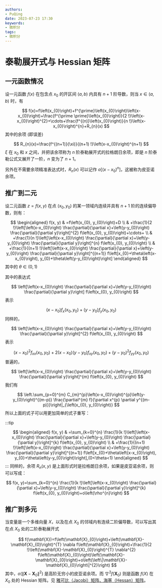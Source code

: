 ```yaml
---
authors:
- PuQing
date: 2023-07-23 17:30
keywords:
- 微积分
tags:
- 微积分
---
```

# 泰勒展开式与 Hessian 矩阵

## 一元函数情况

设一元函数 $f(x)$ 在包含点 $x_{0}$ 的开区间 $(a,b)$ 内具有 $n+1$ 阶导数，则当 $x\in (a,b)$ 时，有

$$
f(x)=f\left(x_{0}\right)+f^{\prime}\left(x_{0}\right)\left(x-x_{0}\right)+\frac{f^{\prime \prime}\left(x_{0}\right)}{2 !}\left(x-x_{0}\right)^{2}+\cdots+\frac{f^{(n)}\left(x_{0}\right)}{n !}\left(x-x_{0}\right)^{n}+R_{n}(x)
$$
其中的余项 (即误差)

$$
R_{n}(x)=\frac{f^{(n+1)}(\xi)}{(n+1) !}\left(x-x_{0}\right)^{n+1}
$$
$\xi$ 在 $x_{0}$ 和 $x$ 之间，并把该余项称为 $n$ 阶泰勒展开式的拉格朗日余项，即是 $n$ 阶泰勒公式又展开了一阶，$n$ 变为了 $n+1$。

另外在不需要余项精准表达式时，$R_{n}(x)$ 可以记作 $o\left[\left(x-x_{0}\right)^{n}\right]$，这被称为皮亚诺余项。

## 推广到二元

设二元函数 $z=f(x,y)$ 在点 $(x_{0},y_{0})$ 的某一领域内连续并具有 $n+1$ 阶的连续偏导数，则有：

$$
\begin{aligned}
f(x, y) & =f\left(x_{0}, y_{0}\right)+D \\
& +\frac{1}{2 !}\left[\left(x-x_{0}\right) \frac{\partial}{\partial x}+\left(y-y_{0}\right) \frac{\partial}{\partial y}\right]^{2} f\left(x_{0}, y_{0}\right)+\cdots+ \\
& +\frac{1}{n !}\left[\left(x-x_{0}\right) \frac{\partial}{\partial x}+\left(y-y_{0}\right) \frac{\partial}{\partial y}\right]^{n} f\left(x_{0}, y_{0}\right) \\
& +\frac{1}{(n+1) !}\left[\left(x-x_{0}\right) \frac{\partial}{\partial x}+\left(y-y_{0}\right) \frac{\partial}{\partial y}\right]^{(n+1)} f\left[x_{0}+\theta\left(x-x_{0}\right), y_{0}+\theta\left(y-y_{0}\right)\right]
\end{aligned}
$$
其中的 $\theta\in(0,1)$

其中的表达式

$$
\left[\left(x-x_{0}\right) \frac{\partial}{\partial x}+\left(y-y_{0}\right) \frac{\partial}{\partial y}\right] f\left(x_{0}, y_{0}\right)
$$
表示

$$
\left(x-x_{0}\right) f_{x}\left(x_{0}, y_{0}\right)+\left(y-y_{0}\right) f_{y}\left(x_{0}, y_{0}\right)
$$
同样的，

$$
\left[\left(x-x_{0}\right) \frac{\partial}{\partial x}+\left(y-y_{0}\right) \frac{\partial}{\partial y}\right]^{2} f\left(x_{0}, y_{0}\right)
$$
表示

$$
\left(x-x_{0}\right)^{2} f_{x x}\left(x_{0}, y_{0}\right)+2\left(x-x_{0}\right)\left(y-y_{0}\right) f_{x y}\left(x_{0}, y_{0}\right)+\left(y-y_{0}\right)^{2} f_{y y}\left(x_{0}, y_{0}\right)
$$
普遍的，

$$
\left[\left(x-x_{0}\right) \frac{\partial}{\partial x}+\left(y-y_{0}\right) \frac{\partial}{\partial y}\right]^{m} f\left(x_{0}, y_{0}\right)
$$
我们有

$$
\left.\sum_{p=0}^{m} C_{m}^{p}\left(x-x_{0}\right)^{p}\left(y-y_{0}\right)^{(m-p)} \frac{\partial^{m} f}{\partial x^{p} \partial y^{(m-p)}}\right|_{\left(x_{0}, y_{0}\right)}
$$
所以上面的式子可以用更加简单的式子重写：

:::tip

$$
\begin{aligned}
f(x, y) & =\sum_{k=0}^{n} \frac{1}{k !}\left[\left(x-x_{0}\right) \frac{\partial}{\partial x}+\left(y-y_{0}\right) \frac{\partial}{\partial y}\right]^{k} f\left(x_{0}, y_{0}\right) \\
& +\frac{1}{(n+1) !}\left[\left(x-x_{0}\right) \frac{\partial}{\partial x}+\left(y-y_{0}\right) \frac{\partial}{\partial y}\right]^{(n+1)} f\left[x_{0}+\theta\left(x-x_{0}\right), y_{0}+\theta\left(y-y_{0}\right)\right],(0<\theta<1)
\end{aligned}
$$
:::
同样的，余项 $R_{n}(x,y)$ 是上面形式时是拉格朗日余项，如果是皮亚诺余项，则可以写成：

$$
f(x, y)=\sum_{k=0}^{n} \frac{1}{k !}\left[\left(x-x_{0}\right) \frac{\partial}{\partial x}+\left(y-y_{0}\right) \frac{\partial}{\partial y}\right]^{k} f\left(x_{0}, y_{0}\right)+o\left(\rho^{n}\right)
$$
## 推广到多元

当变量是一个多维向量 $X$，以及在点 $X_{0}$ 的邻域内有连续二阶偏导数，可以写出其在点 $X_{0}$ 处的二阶泰勒展开式

$$
f(\mathbf{X})=f\left(\mathbf{X}_{0}\right)+\left(\mathbf{X}-\mathbf{X}_{0}\right)^{T} \nabla f\left(\mathbf{X}_{0}\right)+\frac{1}{2 !}\left(\mathbf{X}-\mathbf{X}_{0}\right)^{T} \nabla^{2} f\left(\mathbf{X}_{0}\right)\left(\mathbf{X}-\mathbf{X}_{0}\right)+o\left(\left\|\mathbf{X}-\mathbf{X}_{0}\right\|^{2}\right)
$$
其中，$o\left(\left\|\mathbf{X}-\mathbf{X}_{0}\right\|^{2}\right)$ 是高阶无穷小的皮亚诺余项。而 $\nabla^{2} f\left(\mathbf{X}_{0}\right)$ 则是函数 $f(X)$ 在 $X_{0}$ 处的 $\mathrm{Hessian}$ 矩阵。见 [雅可比（Jacobi）矩阵、海塞（Hessan）矩阵](./17d55d61)。
